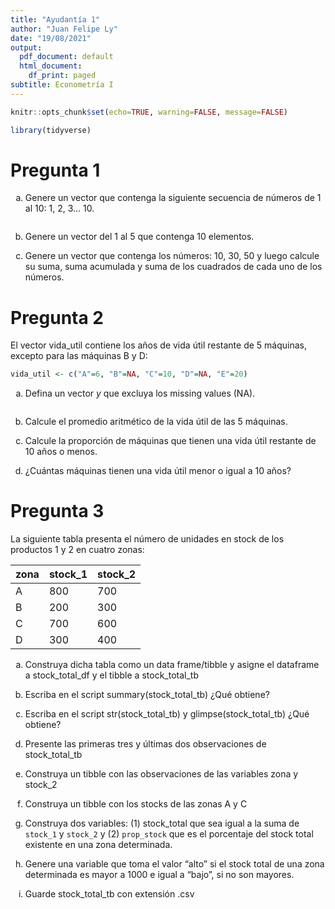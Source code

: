 ---
title: "Ayudantía 1"
author: "Juan Felipe Ly"
date: "19/08/2021"
output:
  pdf_document: default
  html_document:
    df_print: paged
subtitle: Econometría I
---

```{r global_options, include=FALSE}
knitr::opts_chunk$set(echo=TRUE, warning=FALSE, message=FALSE)
```

```{r}
library(tidyverse)
```

# Pregunta 1

(a) Genere un vector que contenga la siguiente secuencia de números de 1 al 10: 1, 2, 3... 10.

```{r}

```

(b) Genere un vector del 1 al 5 que contenga 10 elementos.

(c) Genere un vector que contenga los números: 10, 30, 50 y luego calcule su suma, suma acumulada y suma de los cuadrados de cada uno de los números.

# Pregunta 2

El vector vida_util contiene los años de vida útil restante de 5 máquinas, excepto para las máquinas B y D: 

```{r}
vida_util <- c("A"=6, "B"=NA, "C"=10, "D"=NA, "E"=20)
```

(a) Defina un vector $y$ que excluya los missing values (NA).

```{r}

```

(b) Calcule el promedio aritmético de la vida útil de las 5 máquinas.

(c) Calcule la proporción de máquinas que tienen una vida útil restante de 10 años o menos.

(d) ¿Cuántas máquinas tienen una vida útil menor o igual a 10 años?

# Pregunta 3

La siguiente tabla presenta el número de unidades en stock de los productos 1 y 2 en cuatro zonas: 

| zona | stock_1 | stock_2|
|:-----| :-------|:-------|
| A    | 800     | 700    |
| B    | 200     | 300    |
| C    | 700     | 600    |
| D    | 300     | 400    |

(a) Construya dicha tabla como un data frame/tibble y asigne el dataframe a stock_total_df y el tibble a stock_total_tb 

(b) Escriba en el script summary(stock_total_tb) ¿Qué obtiene?

(c) Escriba en el script str(stock_total_tb) y glimpse(stock_total_tb) ¿Qué obtiene?

(d) Presente las primeras tres y últimas dos observaciones de stock_total_tb

(e) Construya un tibble con las observaciones de las variables zona y stock_2

(f) Construya un tibble con los stocks de las zonas A y C

(g) Construya dos variables: (1) stock_total que sea igual a la suma de `stock_1` y `stock_2` y (2) `prop_stock` que es el porcentaje del stock total existente en una zona determinada.

(h) Genere una variable que toma el valor “alto” si el stock total de una zona determinada es mayor a 1000 e igual a “bajo”, si no son mayores.

(i) Guarde stock_total_tb con extensión .csv


















